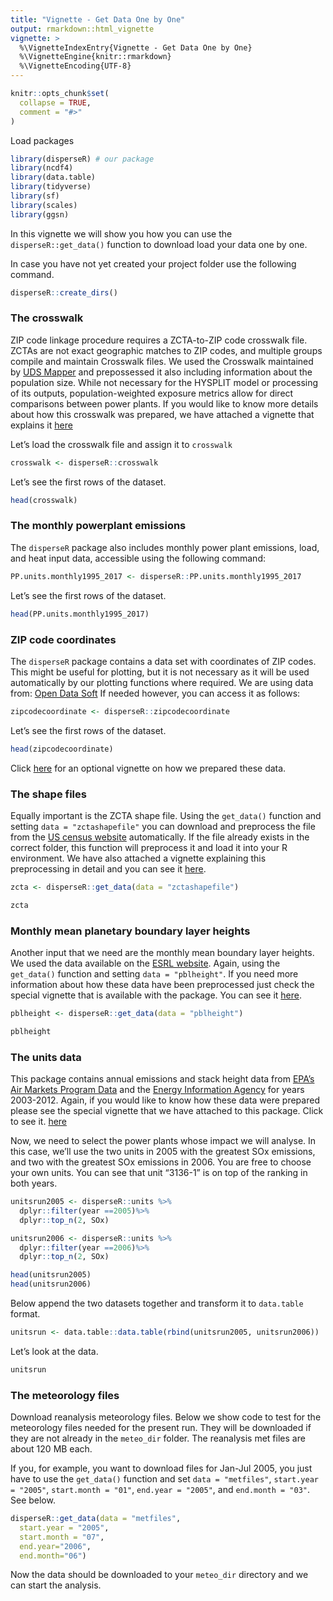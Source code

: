 ```yaml
---
title: "Vignette - Get Data One by One"
output: rmarkdown::html_vignette
vignette: >
  %\VignetteIndexEntry{Vignette - Get Data One by One}
  %\VignetteEngine{knitr::rmarkdown}
  %\VignetteEncoding{UTF-8}
---
```


```r
knitr::opts_chunk$set(
  collapse = TRUE,
  comment = "#>"
)
```

Load packages 

```r
library(disperseR) # our package
library(ncdf4)
library(data.table)
library(tidyverse)
library(sf)
library(scales)
library(ggsn)
```


In this vignette we will show you how you can use the `disperseR::get_data()` function to download load your data one by one.

In case you have not yet created your project folder use the following command. 

```r
disperseR::create_dirs()
```

### The crosswalk

ZIP code linkage procedure requires a ZCTA-to-ZIP code crosswalk file. ZCTAs are not exact geographic matches to ZIP codes, and multiple groups compile and maintain Crosswalk files. We used the Crosswalk maintained by [UDS Mapper]("https://www.udsmapper.org/zcta-crosswalk.cfm") and prepossessed it also including information about the population size. While not necessary for the HYSPLIT model or processing of its outputs, population-weighted exposure metrics allow for direct comparisons between power plants. If you would like to know more details about how this crosswalk was prepared, we have attached a vignette that explains it  [here](https://htmlpreview.github.io/?https://github.com/garbulinskamaja/disperseR/blob/master/vignettesHTML/Vignette_Crosswalk_preparation.html)

Let's load the crosswalk file and assign it to `crosswalk`

```r
crosswalk <- disperseR::crosswalk
```

Let's see the first rows of the dataset. 

```r
head(crosswalk)
```


### The monthly powerplant emissions

The `disperseR` package also includes monthly power plant emissions, load, and heat input data, accessible using the following command:

```r
PP.units.monthly1995_2017 <- disperseR::PP.units.monthly1995_2017
```

Let's see the first rows of the dataset. 

```r
head(PP.units.monthly1995_2017)
```


### ZIP code coordinates 

The `disperseR` package contains a data set with coordinates of ZIP codes. This might be useful for plotting, but it is not necessary as it will be used automatically by our plotting functions where required. We are using data from: [Open Data Soft](https://public.opendatasoft.com/explore/dataset/us-zip-code-latitude-and-longitude/table/)
If needed however, you can access it as follows: 

```r
zipcodecoordinate <- disperseR::zipcodecoordinate
```

Let's see the first rows of the dataset. 

```r
head(zipcodecoordinate)
```

Click [here](vignettes/Vignette_Zip_Code_Coordinate_Data_Preparation.html) for an optional vignette on how we prepared these data. 

### The shape files

Equally important is the ZCTA shape file. Using the `get_data()` function and setting `data = "zctashapefile"` you can download and preprocess the file from the [US census website](http://www2.census.gov/geo/tiger/GENZ2017/shp/cb_2017_us_zcta510_500k.zip) automatically. If the file already exists in the correct folder, this function will preprocess it and load it into your R environment. We have also attached a vignette explaining this preprocessing in detail and you can see it [here](https://htmlpreview.github.io/?https://github.com/garbulinskamaja/disperseR/blob/master/vignettesHTML/Vignette_ZCTA_Shapefile_Preparation.html).

```r
zcta <- disperseR::get_data(data = "zctashapefile")
```

```r
zcta
```


### Monthly mean planetary boundary layer heights 

Another input that we need are the monthly mean boundary layer heights. We used the data available on the [ESRL website](https://www.esrl.noaa.gov/psd/repository/entry/get/hpbl.mon.mean.nc?entryid=synth%3Ae570c8f9-ec09-4e89-93b4-babd5651e7a9%3AL05BUlIvTW9udGhsaWVzL21vbm9sZXZlbC9ocGJsLm1vbi5tZWFuLm5j). Again, using the `get_data()` function and setting  `data = "pblheight"`. If you need more information about how these data have been preprocessed just check the special vignette that is available with the package. You can see it [here](https://htmlpreview.github.io/?https://github.com/garbulinskamaja/disperseR/blob/master/vignettesHTML/Vignette_Planetary_Layers_Data_Preparation.html).


```r
pblheight <- disperseR::get_data(data = "pblheight")
```
```r
pblheight
```

### The units data 

This package contains annual emissions and stack height data from [EPA's Air Markets Program Data](https://ampd.epa.gov/ampd/) and the [Energy Information Agency](https://www.eia.gov/electricity/data/eia860/) for years 2003-2012. Again, if you would like to know how these data were prepared please see the special vignette that we have attached to this package. Click to see it. [here](https://htmlpreview.github.io/?https://github.com/garbulinskamaja/disperseR/blob/master/vignettesHTML/Vignette_Units_Preparation.html)

Now, we need to select the power plants whose impact we will analyse. In this case, we'll use the two units in 2005 with the greatest SOx emissions, and two with the greatest SOx emissions in 2006. You are free to choose your own units. You can see that unit "3136-1" is on top of the ranking in both years. 


```r
unitsrun2005 <- disperseR::units %>% 
  dplyr::filter(year ==2005)%>% 
  dplyr::top_n(2, SOx) 

unitsrun2006 <- disperseR::units %>% 
  dplyr::filter(year ==2006)%>% 
  dplyr::top_n(2, SOx) 

head(unitsrun2005)
head(unitsrun2006)
```


Below append the two datasets together and transform it to `data.table` format.  

```r
unitsrun <- data.table::data.table(rbind(unitsrun2005, unitsrun2006)) 
```

Let's look at the data. 
```r
unitsrun
```

### The meteorology files

Download reanalysis meteorology files. Below we show code to test for the meteorology files needed for the present run. They will be downloaded if they are not already in the `meteo_dir` folder. The reanalysis met files are about 120 MB each.

If you, for example, you want to download files for Jan-Jul 2005, you just have to use the `get_data()` function and set `data = "metfiles"`, `start.year = "2005"`, `start.month = "01"`, `end.year = "2005"`, and `end.month = "03"`. See below.

```r
disperseR::get_data(data = "metfiles", 
  start.year = "2005", 
  start.month = "07", 
  end.year="2006", 
  end.month="06")
```

Now the data should be downloaded to your `meteo_dir` directory and we can start the analysis.

